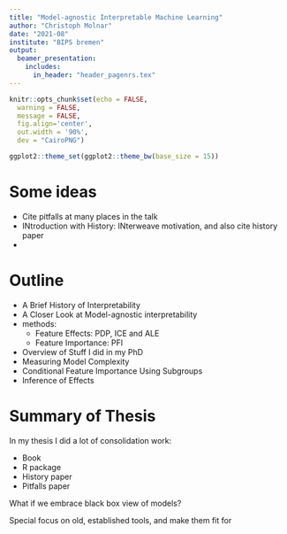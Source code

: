 ```yaml
---
title: "Model-agnostic Interpretable Machine Learning"
author: "Christoph Molnar"
date: "2021-08"
institute: "BIPS bremen"
output: 
  beamer_presentation:
    includes:
      in_header: "header_pagenrs.tex"
---
```




```r
knitr::opts_chunk$set(echo = FALSE, 
  warning = FALSE,
  message = FALSE, 
  fig.align='center', 
  out.width = '90%',
  dev = "CairoPNG")

ggplot2::theme_set(ggplot2::theme_bw(base_size = 15))
```

# Some ideas

- Cite pitfalls at many places in the talk
- INtroduction with History: INterweave motivation, and also cite history paper
- 

# Outline

- A Brief History of Interpretability
- A Closer Look at Model-agnostic interpretability
- methods:
  - Feature Effects: PDP, ICE and ALE
  - Feature Importance: PFI
- Overview of Stuff I did in my PhD 
- Measuring Model Complexity
- Conditional Feature Importance Using Subgroups
- Inference of Effects




# Summary of Thesis

In my thesis I did a lot of consolidation work:

- Book
- R package
- History paper
- Pitfalls paper



What if we embrace black box view of models?

Special focus on old, established tools, and make them fit for 